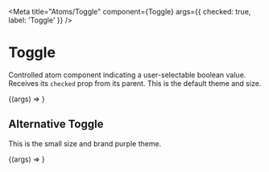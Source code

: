 
<Meta
  title="Atoms/Toggle"
  component={Toggle}
  args={{ checked: true, label: 'Toggle' }}
/>

# Toggle

<StoryStatus status="stable" />

Controlled atom component indicating a user-selectable boolean value.
Receives its `checked` prop from its parent. This is the default theme and size.

<Canvas>
  <Story name="Toggle">{(args) => <Toggle {...args} />}</Story>
</Canvas>

<Props story="Toggle" />

## Alternative Toggle

This is the small size and brand purple theme.

<Canvas>
  <Story
    name="Alternative Toggle"
    args={{
      theme: 'purple',
      size: 'small',
    }}
  >
    {(args) => <Toggle {...args} />}
  </Story>
</Canvas>
